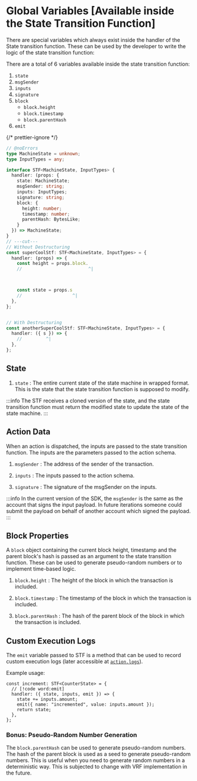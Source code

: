 # Global Variables [Available inside the State Transition Function]

There are special variables which always exist inside the handler of the State transition function. These can be used by the developer to write the logic of the state transition function:

There are a total of 6 variables available inside the state transition function:

1. `state`
2. `msgSender`
3. `inputs`
4. `signature`
5. `block`
    - `block.height`
    - `block.timestamp`
    - `block.parentHash`
6. `emit`

{/* prettier-ignore */}
```ts twoslash [transitions.ts]
// @noErrors
type MachineState = unknown;
type InputTypes = any;

interface STF<MachineState, InputTypes> {
  handler: (props: {
    state: MachineState;
    msgSender: string;
    inputs: InputTypes;
    signature: string;
    block: {
      height: number;
      timestamp: number;
      parentHash: BytesLike;
    }
  }) => MachineState;
}
// ---cut---
// Without Destructuring
const superCoolStf: STF<MachineState, InputTypes> = {
  handler: (props) => {
    const height = props.block.
    //                         ^|



    const state = props.s
    //                   ^|
  },
};


// With Destructuring
const anotherSuperCoolStf: STF<MachineState, InputTypes> = {
  handler: ({ s }) => {
    //         ^|
  },
};
```

## State

1. `state` : The entire current state of the state machine in wrapped format. This is the state that the state transition function is supposed to modify.

:::info
The STF receives a cloned version of the state, and the state transition function must return the modified state to update the state of the state machine.
:::

## Action Data

When an action is dispatched, the inputs are passed to the state transition function. The inputs are the parameters passed to the action schema.

1. `msgSender` : The address of the sender of the transaction.

2. `inputs` : The inputs passed to the action schema.

3. `signature` : The signature of the msgSender on the inputs.

:::info
In the current version of the SDK, the `msgSender` is the same as the account that signs the input payload. In future iterations someone could submit the payload on behalf of another account which signed the payload.
:::

## Block Properties

A `block` object containing the current block height, timestamp and the parent block's hash is passed as an argument to the state transition function. These can be used to generate pseudo-random numbers or to implement time-based logic.

1. `block.height` : The height of the block in which the transaction is included.

2. `block.timestamp` : The timestamp of the block in which the transaction is included.

3. `block.parentHash` : The hash of the parent block of the block in which the transaction is included.

## Custom Execution Logs

The `emit` variable passed to STF is a method that can be used to record custom execution logs (later accessible at [`action.logs`](/build/framework/action/serialized-action#actionlogs)).

Example usage:

```tsx [transitions.ts]
const increment: STF<CounterState> = {
  // [!code word:emit]
  handler: ({ state, inputs, emit }) => {
    state += inputs.amount;
    emit({ name: "incremented", value: inputs.amount });
    return state;
  },
};
```

### Bonus: Pseudo-Random Number Generation

The `block.parentHash` can be used to generate pseudo-random numbers. The hash of the parent block is used as a seed to generate pseudo-random numbers. This is useful when you need to generate random numbers in a deterministic way. This is subjected to change with VRF implementation in the future.
